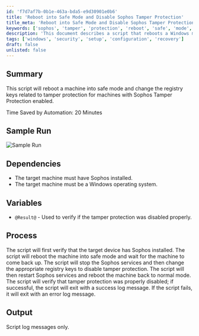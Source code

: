 ```yaml
---
id: 'f7d7af7b-0b1e-463a-bda5-e9d30901e0b6'
title: 'Reboot into Safe Mode and Disable Sophos Tamper Protection'
title_meta: 'Reboot into Safe Mode and Disable Sophos Tamper Protection'
keywords: ['sophos', 'tamper', 'protection', 'reboot', 'safe', 'mode', 'registry']
description: 'This document describes a script that reboots a Windows machine into safe mode and modifies the registry keys related to tamper protection for systems with Sophos Tamper Protection enabled, ultimately streamlining the process of disabling this feature.'
tags: ['windows', 'security', 'setup', 'configuration', 'recovery']
draft: false
unlisted: false
---
```

## Summary

This script will reboot a machine into safe mode and change the registry keys related to tamper protection for machines with Sophos Tamper Protection enabled.

Time Saved by Automation: 20 Minutes

## Sample Run

![Sample Run](../../../static/img/Sophos---Disable-Tamper-Protection/image_1.png)

## Dependencies

- The target machine must have Sophos installed.
- The target machine must be a Windows operating system.

## Variables

- `@Result@` - Used to verify if the tamper protection was disabled properly.

## Process

The script will first verify that the target device has Sophos installed. The script will reboot the machine into safe mode and wait for the machine to come back up. The script will stop the Sophos services and then change the appropriate registry keys to disable tamper protection. The script will then restart Sophos services and reboot the machine back to normal mode. The script will verify that tamper protection was properly disabled; if successful, the script will exit with a success log message. If the script fails, it will exit with an error log message.

## Output

Script log messages only.












